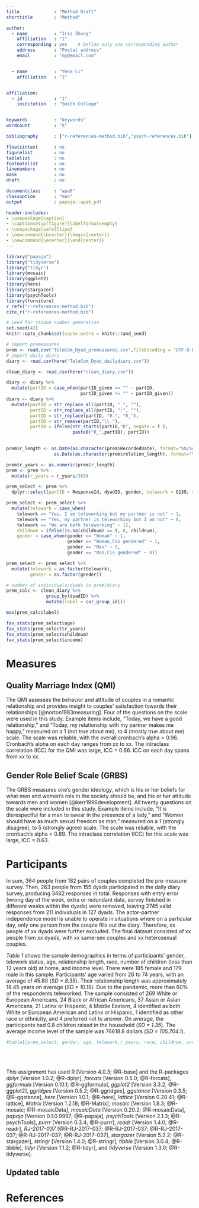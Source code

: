 ```yaml
---
title             : "Method Draft"
shorttitle        : "Method"

author: 
  - name          : "Iris Zhong"
    affiliation   : "1"
    corresponding : yes    # Define only one corresponding author
    address       : "Postal address"
    email         : "my@email.com"


  - name          : "Yena Li"
    affiliation   : "1"


affiliation:
  - id            : "1"
    institution   : "Smith College"


keywords          : "keywords"
wordcount         : "X"

bibliography      : ["r-references-method.bib","psych-references.bib"]

floatsintext      : no
figurelist        : no
tablelist         : no
footnotelist      : no
linenumbers       : no
mask              : no
draft             : no

documentclass     : "apa6"
classoption       : "man"
output            : papaja::apa6_pdf

header-includes:
- \usepackage{caption}
- \captionsetup[figure]{labelformat=empty}
- \usepackage[safe]{tipa}
- \newcommand{\bcenter}{\begin{center}}
- \newcommand{\ecenter}{\end{center}}
---
```


```r
library("papaja")
library("tidyverse")
library("tidyr")
library(mosaic)
library(ggplot2)
library(here)
library(stargazer)
library(psychTools)
library(furniture)
r_refs("r-references-method.bib")
cite_r("r-references-method.bib")
```

```r
# Seed for random number generation
set.seed(42)
knitr::opts_chunk$set(cache.extra = knitr::rand_seed)
```


```r
# import premeasures
prem <- read.csv("TeleCom_Dyad_premeasures.csv",fileEncoding = 'UTF-8-BOM')
# import daily diary
diary <- read.csv(here("TeleCom_Dyad_dailydiary.csv"))

clean_diary <- read.csv(here("clean_diary.csv"))
```

```r
diary <- diary %>%
  mutate(partID = case_when(partID_given == "" ~ partID,
                            partID_given != "" ~ partID_given))
diary <- diary %>%
  mutate(partID = str_replace_all(partID, " ", ""),
         partID = str_replace_all(partID, ":", ""),
         partID = str_replace(partID, "R-", "R_"),
         partID = str_remove(partID,"\\."),
         partID = ifelse(str_starts(partID,"R", negate = T ),
                         paste0("R_",partID), partID))
         
```


```r
prem$r_length <- as.Date(as.character(prem$RecordedDate), format="%m/%d/%y")-
                  as.Date(as.character(prem$relation_length), format="%m/%d/%y")

prem$r_years <- as.numeric(prem$r_length) 
prem <- prem %>%
  mutate(r_years = r_years/365)
```


```r
prem_select <- prem %>%
  dplyr::select(partID = ResponseId, dyadID, gender, telework = Q139, age = birthday, r_years, race, childnum = people_5_TEXT, income = indinc)
```

```r
prem_select <- prem_select %>%
  mutate(telework = case_when(
    telework == "Yes, I am teleworking but my partner is not" ~ 1,
    telework == "Yes, my partner is teleworking but I am not" ~ 0,
    telework == "We are both teleworking" ~ 1),
    childnum = ifelse(is.na(childnum) == T, 0, childnum),
    gender = case_when(gender == "Woman" ~ 1,
                       gender == "Woman,Cis gendered" ~ 1,
                       gender == "Man" ~ 0,
                       gender == "Man,Cis gendered" ~ 0))
```

```r
prem_select <- prem_select %>%
  mutate(telework = as.factor(telework),
         gender = as.factor(gender))
```

```r
# number of individuals/dyads in prem/diary
prem_calc <- clean_diary %>%
               group_by(dyadID) %>%
               mutate(label = cur_group_id())

max(prem_calc$label)

```

```r
fav_stats(prem_select$age)
fav_stats(prem_select$r_years)
fav_stats(prem_select$childnum)
fav_stats(prem_select$income)
```

# Measures

## Quality Marriage Index (QMI)
The QMI assesses the behavior and attitude of couples in a romantic relationship and provides insight to couples’ satisfaction towards their relationships [@norton1983measuring]. Four of the questions on the scale were used in this study. Example items include, “Today, we have a good relationship,” and “Today, my relationship with my partner makes me happy,” measured on a 1 (not true about me), to 4 (mostly true about me) scale. The scale was reliable, with the overall cronbach's alpha = 0.96. Cronbach’s alpha on each day ranges from xx to xx. The intraclass correlation (ICC) for the QMI was large, ICC = 0.66. ICC on each day spans from xx to xx.

## Gender Role Belief Scale (GRBS)
The GRBS measures one’s gender ideology, which is his or her beliefs for what men and women’s role in the society should be, and his or her attitude towards men and women [@kerr1996development]. All twenty questions on the scale were included in this study. Example items include, “It is disrespectful for a man to swear in the presence of a lady,” and “Women should have as much sexual freedom as man,” measured on a 1 (strongly disagree), to 5 (strongly agree) scale. The scale was reliable,  with the cronbach's alpha = 0.89. The intraclass correlation (ICC) for this scale was large, ICC = 0.63.


# Participants

In sum, 364 people from 182 pairs of couples completed the pre-measure survey. Then, 263 people from 155 dyads participated in the daily diary survey, producing 3482 responses in total. Responses with entry error (wrong day of the week, extra or redundant data, survey finished in different weeks within the dyads) were removed, leaving 2745 valid responses from 211 individuals in 127 dyads. The actor-partner independence model is unable to operate in situations where on a particular day, only one person from the couple fills out the diary. Therefore, xx people of xx dyads were further excluded. The final dataset consisted of xx people from xx dyads, with xx same-sex couples and xx heterosexual couples. 

*Table 1* shows the sample demographics in terms of participants’ gender, telework status, age, relationship length, race, number of children (less than 13 years old) at home, and income level. There were 185 female and 179 male in this sample. Participants’ age varied from 26 to 74 years, with an average of 45.80 (*SD = 8.35*). Their relationship length was approximately 18.45 years on average (*SD = 10.19*). Due to the pandemic, more than 60% of the respondents teleworked. The sample consisted of 269 White or European Americans, 24 Black or African Americans, 37 Asian or Asian Americans, 21 Latinx or Hispanic, 4 Middle Eastern, 4 identified as both White or European American and Latinx or Hispanic, 1 identified as other race or ethnicity, and 4 preferred not to answer. On average, the participants had 0.8 children raised in the household (*SD = 1.35*). The average income level of the sample was 76618.8 dollars (*SD = 105,704.1*). 



```r
#table1(prem_select, gender, age, telework,r_years, race, childnum, income, format_number = T, na.rm = FALSE, output = "latex2")
  
```



\
\
This assignment has used R [Version 4.0.3; @R-base] and the R-packages *dplyr* [Version 1.0.2; @R-dplyr], *forcats* [Version 0.5.0; @R-forcats], *ggformula* [Version 0.10.1; @R-ggformula], *ggplot2* [Version 3.3.2; @R-ggplot2], *ggridges* [Version 0.5.2; @R-ggridges], *ggstance* [Version 0.3.5; @R-ggstance], *here* [Version 1.0.1; @R-here], *lattice* [Version 0.20.41; @R-lattice], *Matrix* [Version 1.2.18; @R-Matrix], *mosaic* [Version 1.8.3; @R-mosaic; @R-mosaicData], *mosaicData* [Version 0.20.2; @R-mosaicData], *papaja* [Version 0.1.0.9997; @R-papaja], *psychTools* [Version 2.1.3; @R-psychTools], *purrr* [Version 0.3.4; @R-purrr], *readr* [Version 1.4.0; @R-readr], *RJ-2017-037* [@R-RJ-2017-037; @R-RJ-2017-037; @R-RJ-2017-037; @R-RJ-2017-037; @R-RJ-2017-037], *stargazer* [Version 5.2.2; @R-stargazer], *stringr* [Version 1.4.0; @R-stringr], *tibble* [Version 3.0.4; @R-tibble], *tidyr* [Version 1.1.2; @R-tidyr], and *tidyverse* [Version 1.3.0; @R-tidyverse].

\renewcommand{\arraystretch}{0.5}
\begin{table}[ ht ] 
\centering 
\caption{}\label{}
\begin{tabular}{ l c }

\toprule
 &   \multicolumn{ 1 }{c}{ Total }\\ 
 & n = 364 \\ 
 \midrule
gender &  \\ 
\hspace{6pt}    male & 179 (49.2\%)\\ 
\hspace{6pt}    female & 185 (50.8\%)\\ 
\hspace{6pt}    \emph{missing} & 0 (0\%)\\ 
age &  \\ 
\hspace{6pt}   & 45.8 (8.4)\\ 
telework &  \\ 
\hspace{6pt}    no & 129 (35.4\%)\\
\hspace{6pt}    yes & 235 (64.6\%)\\ 
\hspace{6pt}    \emph{missing} & 0 (0\%)\\ 
relationship\_length &  \\ 
\hspace{6pt}   & 18.4 (10.2)\\ 
race &  \\ 
\hspace{6pt}    Asian or Asian American & 37 (10.2\%)\\ 
\hspace{6pt}    Black or African American & 24 (6.6\%)\\ 
\hspace{6pt}    Latinx or Hispanic & 21 (5.8\%)\\ 
\hspace{6pt}    Middle Eastern & 4 (1.1\%)\\ 
\hspace{6pt}    Other & 1 (0.3\%)\\ 
\hspace{6pt}    Prefer not to answer & 4 (1.1\%)\\ 
\hspace{6pt}    White or European American & 269 (73.9\%)\\ 
\hspace{6pt}    White or European American,Latinx or Hispanic & 4 (1.1\%)\\ 
\hspace{6pt}    \emph{missing} & 0 (0\%)\\ 
number\_of\_children &  \\ 
\hspace{6pt}   & 0.8 (1.3)\\ 
income &  \\ 
\hspace{6pt}   & 76,618.8 (105,704.1)\\ 
\bottomrule

\end{tabular}
\end{table}


## Updated table

\begin{table}[ ht ] 
\centering 
\caption{}\label{}
\begin{tabular}{ l c }
\toprule
 &   \multicolumn{ 1 }{c}{ Total }\\ 
  & Mean/Count (SD/\%) \\ 
 & n = 162 \\ 
 \midrule
Gender &  \\ 
\hspace{6pt}    Men & 81 (50\%)\\ 
\hspace{6pt}    Women & 81 (50\%)\\ 
\hspace{6pt}    \emph{missing} & 0 (0\%)\\ 
Age &  \\ 
\hspace{6pt}   & 45.6 (8.1)\\ 
Telework &  \\ 
\hspace{6pt}    No & 60 (37\%)\\ 
\hspace{6pt}    Yes & 102 (63\%)\\ 
\hspace{6pt}    \emph{missing} & 0 (0\%)\\ 
Relationship length &  \\ 
\hspace{6pt}   & 18.2 (9.9)\\ 
Number of children &  \\ 
\hspace{6pt}   & 0.8 (0.9)\\ 
Income &  \\ 
\hspace{6pt}   & 67,857.4 (70,655.2)\\ 
Gender role belief score &  \\ 
\hspace{6pt}   & 2.7 (0.7)\\ 
\bottomrule

\end{tabular}
\end{table}


\begin{table}[ ht ] 
\centering 
\caption{}\label{}
\begin{tabular}{ l c c }
\toprule
 &   \multicolumn{ 2 }{c}{ Gender }\\ 
  & Men & Women \\ 
  & Mean/Count (SD/\%) & Mean/Count (SD/\%) \\
 & n = 81 & n = 81 \\ 
 \midrule
Age &   &  \\ 
\hspace{6pt}   & 46.6 (8.5) & 44.5 (7.6)\\ 
Telework &   &  \\ 
\hspace{6pt}    Yes & 44 (54.3\%) & 58 (71.6\%)\\ 
\hspace{6pt}    No & 37 (45.7\%) & 23 (28.4\%)\\ 
Relationship length &   &  \\ 
\hspace{6pt}   & 18.2 (9.9) & 18.2 (9.9)\\ 
Number of children &   &  \\ 
\hspace{6pt}   & 0.8 (0.9) & 0.8 (0.9)\\ 
Individual income &   &  \\ 
\hspace{6pt}   & 70,698.6 (41,079.3) & 64,933.8 (91,925.6)\\ 
Gender ideology &   &  \\ 
\hspace{6pt}   & 2.9 (0.6) & 2.6 (0.7)\\ 
Race &   &  \\ 
\hspace{6pt}    Asian or Asian American & 6 (7.4\%) & 8 (9.9\%)\\ 
\hspace{6pt}    Black or African American & 6 (7.4\%) & 6 (7.4\%)\\ 
\hspace{6pt}    Latinx or Hispanic & 5 (6.2\%) & 6 (7.4\%)\\ 
\hspace{6pt}    White or European American & 62 (76.5\%) & 61 (75.3\%)\\ 
\hspace{6pt}    Prefer not to answer & 2 (2.5\%) & 0 (0\%)\\ 
\bottomrule

\end{tabular}
\end{table}

\begin{table}[ ht ] 
\centering 
\caption{}\label{}
\begin{tabular}{ l c c c }
\toprule
 &   &  \multicolumn{ 2 }{c}{ Gender }\\ 
  & Total & Men & Women \\ 
& Mean/Count (SD/\%)  &  \multicolumn{ 2 }{c}{ Mean/Count (SD/\%) }\\
 & n = 162 & n = 81 & n = 81 \\ 
 \midrule
Age &   &   &  \\ 
\hspace{6pt}   & 45.57 (8.11) & 46.62 (8.49) & 44.52 (7.62)\\ 
Telework &   &   &  \\ 
\hspace{6pt}    Yes & 102 (63\%) & 44 (54.3\%) & 58 (71.6\%)\\ 
\hspace{6pt}    No & 60 (37\%) & 37 (45.7\%) & 23 (28.4\%)\\ 
Relationship length &   &   &  \\ 
\hspace{6pt}   & 18.22 (9.93) & 18.22 (9.93) & 18.22 (9.93)\\ 
Number of children &   &   &  \\ 
\hspace{6pt}   & 0.75 (0.95) & 0.75 (0.95) & 0.75 (0.95)\\ 
Individual income &   &   &  \\ 
\hspace{6pt}   & 67,857.39 (70,655.21) & 70,698.59 (41,079.3) & 64,933.83 (91,925.61)\\ 
Gender ideology &   &   &  \\ 
\hspace{6pt}   & 2.73 (0.66) & 2.86 (0.63) & 2.59 (0.67)\\ 
Race and ethnicity &   &   &  \\ 
\hspace{6pt}    Asian or Asian American & 14 (8.6\%) & 6 (7.4\%) & 8 (9.9\%)\\ 
\hspace{6pt}    Black or African American & 12 (7.4\%) & 6 (7.4\%) & 6 (7.4\%)\\ 
\hspace{6pt}    Latinx or Hispanic & 11 (6.8\%) & 5 (6.2\%) & 6 (7.4\%)\\ 
\hspace{6pt}    White or European American & 123 (75.9\%) & 62 (76.5\%) & 61 (75.3\%)\\ 
\hspace{6pt}    Prefer not to answer & 2 (1.2\%) & 2 (2.5\%) & 0 (0\%)\\ 
\bottomrule

\end{tabular}
\end{table}

\newpage

# References

\begingroup
\setlength{\parindent}{-0.5in}
\setlength{\leftskip}{0.5in}

<div id="refs" custom-style="Bibliography"></div>
\endgroup


